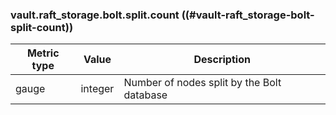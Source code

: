 ### vault.raft_storage.bolt.split.count ((#vault-raft_storage-bolt-split-count))

Metric type | Value   | Description
----------- | ------- | -----------
gauge       | integer | Number of nodes split by the Bolt database